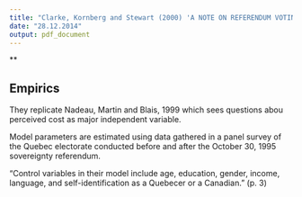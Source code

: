 ```yaml
---
title: "Clarke, Kornberg and Stewart (2000) 'A NOTE ON REFERENDUM VOTING AS POLITICAL CHOICE'"
date: "28.12.2014"
output: pdf_document
---
```


**

## Empirics

They replicate Nadeau, Martin and Blais, 1999 which sees questions abou perceived cost as major independent variable.

Model parameters are estimated using data
gathered in a panel survey of the Quebec electorate
conducted before and after the October 30, 1995 sovereignty referendum.

"Control variables in their model include age, education, gender, income, language, and self-identification as a Quebecer or a Canadian." (p. 3)

